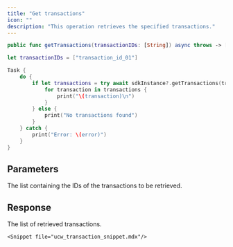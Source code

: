 ```yaml
---
title: "Get transactions"
icon: ""
description: "This operation retrieves the specified transactions."
---
```


<CodeGroup>

```Swift iOS
public func getTransactions(transactionIDs: [String]) async throws -> [Transaction]
```

</CodeGroup>


<RequestExample>

```Swift iOS
let transactionIDs = ["transaction_id_01"]

Task {
    do {
        if let transactions = try await sdkInstance?.getTransactions(transactionIDs: transactionIDs) {
            for transaction in transactions {
                print("\(transaction)\n")
            }
        } else {
            print("No transactions found")
        }
    } catch {
        print("Error: \(error)")
    }
}
```

</RequestExample>


## Parameters

<ParamField path="transactionIDs" type="string[]">
The list containing the IDs of the transactions to be retrieved.
</ParamField>


## Response

<ResponseField name="transactions" type="object[]">
The list of retrieved transactions.

  <Expandable title="child attributes">

    <Snippet file="ucw_transaction_snippet.mdx"/>
    
  </Expandable>

</ResponseField>
